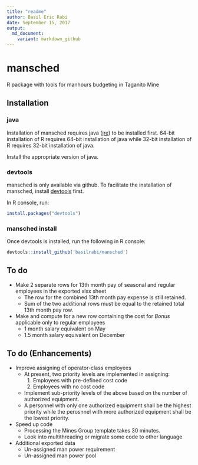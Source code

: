 ```yaml
---
title: "readme"
author: Basil Eric Rabi
date: September 15, 2017
output:
  md_document:
    variant: markdown_github
---
```


# mansched
R package with tools for manhours budgeting in Taganito Mine

## Installation

### java
Installation of mansched requires java
([jre](https://java.com/inc/BrowserRedirect1.jsp?locale=en)) to be installed 
first. 64-bit installation of R requires 64-bit installation of java while
32-bit installation of R requires 32-bit installation of java.

Install the appropriate version of java.

### devtools
mansched is only available via github.
To facilitate the installation of mansched, install
[devtools](https://github.com/hadley/devtools) first.

In R console, run:
```r
install.packages("devtools")
```

### mansched install
Once devtools is installed, run the following in R console:
```r
devtools::install_github('basilrabi/mansched')
```

## To do
* Make 2 separate rows for 13th month pay of seasonal and regular employees in
  the exported xlsx sheet
    + The row for the combined 13th month pay expense is still retained.
    + Sum of the two additional rows must be equal to the retained total 13th
      month pay row.
* Make and compute for a new row containing the cost for *Bonus* applicable only
  to regular employees
    + 1 month salary equivalent on May
    + 1.5 month salary equivalent on December

## To do (Enhancements)
* Improve assigning of operator-class employees
    + At present, two priority levels are implemented in assigning:
        1. Employees with pre-defined cost code
        1. Employees with no cost code
    + Implement sub-priority levels of the above based on the number of
      authorized equipment.
    + A personnel with only one authorized equipment shall be the highest
      priority while the perosnnel with more authorized equipment shall be the 
      lowest priority.
* Speed up code
    + Processing the Mines Group template takes 30 minutes.
    + Look into multithreading or migrate some code to other language
* Additional exported data
    + Un-assigned man power requirement
    + Un-assigned man power pool
